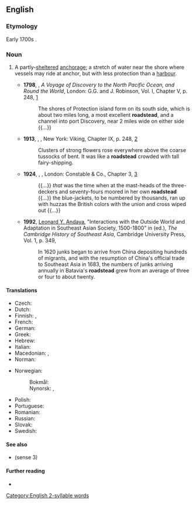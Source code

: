 ==English==

===Etymology===
Early 1700s {{compound|en|road|stead}}.

===Noun===
{{en-noun}}

# {{lb|en|nautical}} A partly-[[sheltered]] [[anchorage]]; a stretch of water near the shore where vessels may ride at anchor, but with less protection than a [[harbour]].
#* '''1798''', {{w|George Vancouver}}, ''A Voyage of Discovery to the North Pacific Ocean, and Round the World'', London: G.G. and J. Robinson, Vol. I, Chapter V, p. 248, [https://books.google.ca/books?id=_F8vAQAAMAAJ&printsec=frontcover#v=onepage&q&f=false]
#*: The shores of Protection island form on its south side, which is about two miles long, a most excellent '''roadstead''', and a channel into port Discovery, near 2 miles wide on either side {{...}}
#* '''1913''', {{w|D. H. Lawrence}}, ''{{w|Sons and Lovers}}'', New York: Viking, Chapter IX, p. 248, [https://archive.org/details/cu31924010564429]
#*: Clusters of strong flowers rose everywhere above the coarse tussocks of bent. It was like a '''roadstead''' crowded with tall fairy-shipping.
#* '''1924''', {{w|Herman Melville}}, ''{{w|Billy Budd}}'', London: Constable & Co., Chapter 3, [http://gutenberg.net.au/ebooks06/0608511h.html]
#*: {{...}} ''that'' was the time when at the mast-heads of the three-deckers and seventy-fours moored in her own '''roadstead''' {{...}} the blue-jackets, to be numbered by thousands, ran up with huzzas the British colors with the union and cross wiped out {{...}}
#* '''1992''', [[w:Leonard Andaya|Leonard Y. Andaya]], "Interactions with the Outside World and Adaptation in Southeast Asian Society, 1500-1800" in {{w|Nicholas Tarling}} (ed.), ''The Cambridge History of Southeast Asia'', Cambridge University Press, Vol. 1, p. 349,
#*: In 1620 junks began to arrive from China depositing hundreds of migrants, and with the resumption of China's official trade to Southeast Asia in 1683, the numbers of junks arriving annually in Batavia's '''roadstead''' grew from an average of three or four to about twenty.

====Translations====
{{trans-top|partly-sheltered anchorage outside a harbour}}
* Czech: {{t+|cs|rejda|f}}
* Dutch: {{t+|nl|rede|c}}
* Finnish: {{t+|fi|reti}}, {{t+|fi|redi}}
* French: {{t+|fr|rade}}
* German: {{t+|de|Reede}}
* Greek: {{t|el|ράδα|f}}
* Hebrew: {{t+|he|תַּחֲנַת עֲגִינָה|f|tr=takhanat aginah}}
* Italian: {{t+|it|rada|f}}
* Macedonian: {{t|mk|сидриште|n}}, {{t|mk|котвиште|n}}
* Norman: {{t|nrf|rade|f}}
{{trans-mid}}
* Norwegian:
*: Bokmål: {{t+|nb|red|m}}
*: Nynorsk: {{t+|nn|red|m}}, {{t|nn|rei|f}}
* Polish: {{t+|pl|reda|f}}
* Portuguese: {{t+|pt|angra|f}}
* Romanian: {{t+|ro|radă|f}}
* Russian: {{t+|ru|рейд}}
* Slovak: {{t|sk|rejda|f}}
* Swedish: {{t+|sv|redd}}
{{trans-bottom}}

====See also====
* {{l|en|road}} (sense 3)

====Further reading====
* {{pedialite}}

[[Category:English 2-syllable words]]